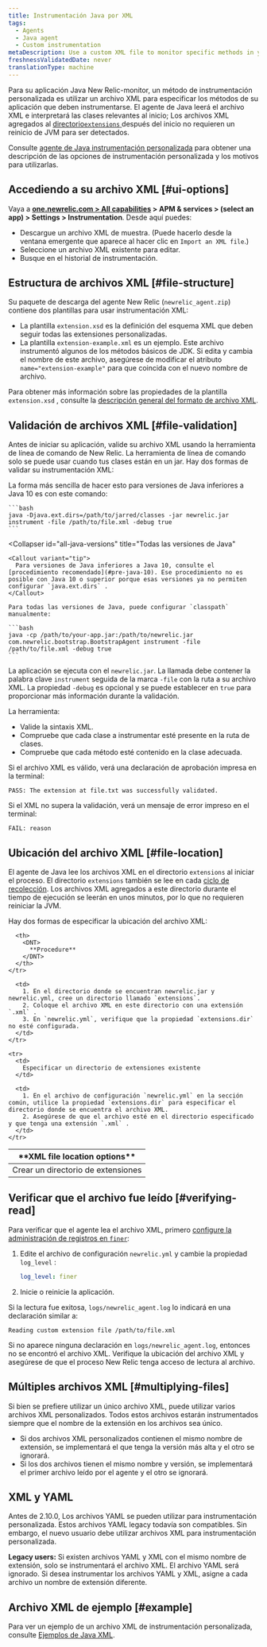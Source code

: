 ```yaml
---
title: Instrumentación Java por XML
tags:
  - Agents
  - Java agent
  - Custom instrumentation
metaDescription: Use a custom XML file to monitor specific methods in your Java app without modifying code in New Relic.
freshnessValidatedDate: never
translationType: machine
---
```


Para su aplicación Java New Relic-monitor, un método de instrumentación personalizada es utilizar un archivo XML para especificar los métodos de su aplicación que deben instrumentarse. El agente de Java leerá el archivo XML e interpretará las clases relevantes al inicio; Los archivos XML agregados al [directorio`extensions` ](#file-location)después del inicio no requieren un reinicio de JVM para ser detectados.

Consulte [agente de Java instrumentación personalizada](/docs/agents/java-agent/custom-instrumentation/java-custom-instrumentation) para obtener una descripción de las opciones de instrumentación personalizada y los motivos para utilizarlas.

## Accediendo a su archivo XML [#ui-options]

Vaya a <DNT>**[one.newrelic.com > All capabilities](https://one.newrelic.com/all-capabilities) > APM & services > (select an app) > Settings > Instrumentation**</DNT>. Desde aquí puedes:

* Descargue un archivo XML de muestra. (Puede hacerlo desde la ventana emergente que aparece al hacer clic en `Import an XML file`.)
* Seleccione un archivo XML existente para editar.
* Busque en el historial de instrumentación.

## Estructura de archivos XML [#file-structure]

Su paquete de descarga del agente New Relic (`newrelic_agent.zip`) contiene dos plantillas para usar instrumentación XML:

* La plantilla `extension.xsd` es la definición del esquema XML que deben seguir todas las extensiones personalizadas.
* La plantilla `extension-example.xml` es un ejemplo. Este archivo instrumentó algunos de los métodos básicos de JDK. Si edita y cambia el nombre de este archivo, asegúrese de modificar el atributo `name="extension-example"` para que coincida con el nuevo nombre de archivo.

Para obtener más información sobre las propiedades de la plantilla `extension.xsd` , consulte la [descripción general del formato de archivo XML](/docs/agents/java-agent/custom-instrumentation/java-custom-instrumentation-xml-examples#file-format).

## Validación de archivos XML [#file-validation]

Antes de iniciar su aplicación, valide su archivo XML usando la herramienta de línea de comando de New Relic. La herramienta de línea de comando solo se puede usar cuando tus clases están en un jar. Hay dos formas de validar su instrumentación XML:

<CollapserGroup>
  <Collapser
    id="pre-java-10"
    title="Versiones de Java inferiores a Java 10"
  >
    La forma más sencilla de hacer esto para versiones de Java inferiores a Java 10 es con este comando:

    ```bash
    java -Djava.ext.dirs=/path/to/jarred/classes -jar newrelic.jar instrument -file /path/to/file.xml -debug true
    ```
  </Collapser>

  <Collapser
    id="all-java-versions"
    title="Todas las versiones de Java"
  >
    <Callout variant="tip">
      Para versiones de Java inferiores a Java 10, consulte el [procedimiento recomendado](#pre-java-10). Ese procedimiento no es posible con Java 10 o superior porque esas versiones ya no permiten configurar `java.ext.dirs` .
    </Callout>

    Para todas las versiones de Java, puede configurar `classpath` manualmente:

    ```bash
    java -cp /path/to/your-app.jar:/path/to/newrelic.jar com.newrelic.bootstrap.BootstrapAgent instrument -file /path/to/file.xml -debug true
    ```
  </Collapser>
</CollapserGroup>

La aplicación se ejecuta con el `newrelic.jar`. La llamada debe contener la palabra clave `instrument` seguida de la marca `-file` con la ruta a su archivo XML. La propiedad `-debug` es opcional y se puede establecer en `true` para proporcionar más información durante la validación.

La herramienta:

* Valide la sintaxis XML.
* Compruebe que cada clase a instrumentar esté presente en la ruta de clases.
* Compruebe que cada método esté contenido en la clase adecuada.

Si el archivo XML es válido, verá una declaración de aprobación impresa en la terminal:

```
PASS: The extension at file.txt was successfully validated.
```

Si el XML no supera la validación, verá un mensaje de error impreso en el terminal:

```
FAIL: reason
```

## Ubicación del archivo XML [#file-location]

El agente de Java lee los archivos XML en el directorio `extensions` al iniciar el proceso. El directorio `extensions` también se lee en cada [ciclo de recolección](/docs/accounts-partnerships/education/getting-started-new-relic/glossary#harvest-cycle). Los archivos XML agregados a este directorio durante el tiempo de ejecución se leerán en unos minutos, por lo que no requieren reiniciar la JVM.

Hay dos formas de especificar la ubicación del archivo XML:

<table>
  <thead>
    <tr>
      <th width={200}>
        <DNT>
          **XML file location options**
        </DNT>
      </th>

      <th>
        <DNT>
          **Procedure**
        </DNT>
      </th>
    </tr>
  </thead>

  <tbody>
    <tr>
      <td>
        Crear un directorio de extensiones
      </td>

      <td>
        1. En el directorio donde se encuentran newrelic.jar y newrelic.yml, cree un directorio llamado `extensions`.
        2. Coloque el archivo XML en este directorio con una extensión `.xml` .
        3. En `newrelic.yml`, verifique que la propiedad `extensions.dir` no esté configurada.
      </td>
    </tr>

    <tr>
      <td>
        Especificar un directorio de extensiones existente
      </td>

      <td>
        1. En el archivo de configuración `newrelic.yml` en la sección común, utilice la propiedad `extensions.dir` para especificar el directorio donde se encuentra el archivo XML.
        2. Asegúrese de que el archivo esté en el directorio especificado y que tenga una extensión `.xml` .
      </td>
    </tr>
  </tbody>
</table>

## Verificar que el archivo fue leído [#verifying-read]

Para verificar que el agente lea el archivo XML, primero [configure la administración de registros en `finer`](/docs/java/java-kb-101):

1. Edite el archivo de configuración `newrelic.yml` y cambie la propiedad `log_level` :

   ```yml
   log_level: finer
   ```

2. Inicie o reinicie la aplicación.

Si la lectura fue exitosa, `logs/newrelic_agent.log` lo indicará en una declaración similar a:

```
Reading custom extension file /path/to/file.xml
```

Si no aparece ninguna declaración en `logs/newrelic_agent.log`, entonces no se encontró el archivo XML. Verifique la ubicación del archivo XML y asegúrese de que el proceso New Relic tenga acceso de lectura al archivo.

## Múltiples archivos XML [#multiplying-files]

Si bien se prefiere utilizar un único archivo XML, puede utilizar varios archivos XML personalizados. Todos estos archivos estarán instrumentados siempre que el nombre de la extensión en los archivos sea único.

* Si dos archivos XML personalizados contienen el mismo nombre de extensión, se implementará el que tenga la versión más alta y el otro se ignorará.
* Si los dos archivos tienen el mismo nombre y versión, se implementará el primer archivo leído por el agente y el otro se ignorará.

## XML y YAML

Antes de 2.10.0, Los archivos YAML se pueden utilizar para instrumentación personalizada. Estos archivos YAML legacy todavía son compatibles. Sin embargo, el nuevo usuario debe utilizar archivos XML para instrumentación personalizada.

<DNT>**Legacy users:**</DNT> Si existen archivos YAML y XML con el mismo nombre de extensión, solo se instrumentará el archivo XML. El archivo YAML será ignorado. Si desea instrumentar los archivos YAML y XML, asigne a cada archivo un nombre de extensión diferente.

## Archivo XML de ejemplo [#example]

Para ver un ejemplo de un archivo XML de instrumentación personalizada, consulte [Ejemplos de Java XML](/docs/java/custom-xml-examples).
